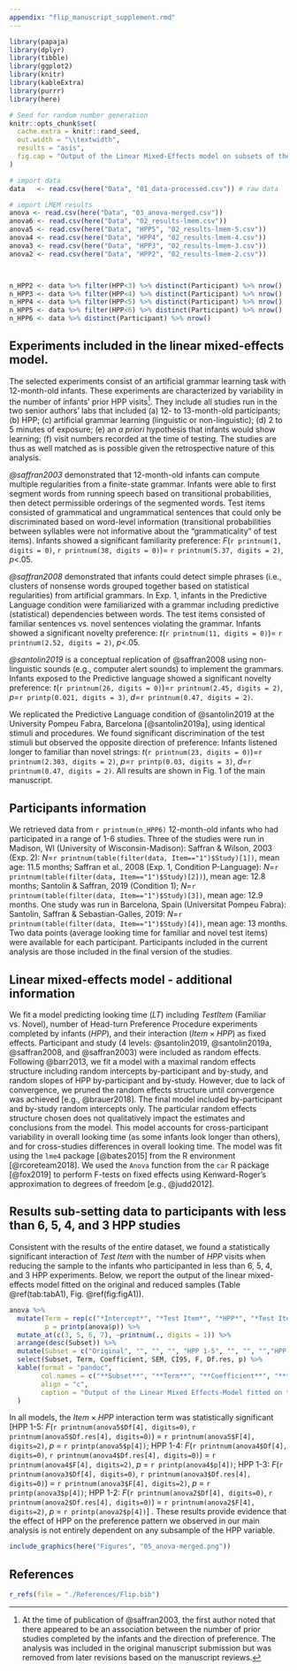 ```yaml
---
appendix: "flip_manuscript_supplement.rmd"
---
```


```r
library(papaja)
library(dplyr)
library(tibble)
library(ggplot2)
library(knitr)
library(kableExtra)
library(purrr)
library(here)
```

```r
# Seed for random number generation
knitr::opts_chunk$set(
  cache.extra = knitr::rand_seed,
  out.width = "\\textwidth",
  results = "asis",
  fig.cap = "Output of the Linear Mixed-Effects model on subsets of the data. Coefficients of each model are reported for each fixed effects. Standard error of the mean and 95\\% confidence intervals are represented as black whiskers and shaded boxes, respectively."
)

# import data
data   <- read.csv(here("Data", "01_data-processed.csv")) # raw data

# import LMEM results
anova <- read.csv(here("Data", "03_anova-merged.csv"))
anova6 <- read.csv(here("Data", "02_results-lmem.csv"))
anova5 <- read.csv(here("Data", "HPP5", "02_results-lmem-5.csv"))
anova4 <- read.csv(here("Data", "HPP4", "02_results-lmem-4.csv"))
anova3 <- read.csv(here("Data", "HPP3", "02_results-lmem-3.csv"))
anova2 <- read.csv(here("Data", "HPP2", "02_results-lmem-2.csv"))



n_HPP2 <- data %>% filter(HPP<3) %>% distinct(Participant) %>% nrow()
n_HPP3 <- data %>% filter(HPP<4) %>% distinct(Participant) %>% nrow()
n_HPP4 <- data %>% filter(HPP<5) %>% distinct(Participant) %>% nrow()
n_HPP5 <- data %>% filter(HPP<6) %>% distinct(Participant) %>% nrow()
n_HPP6 <- data %>% distinct(Participant) %>% nrow()

```


## Experiments included in the linear mixed-effects model. 

The selected experiments consist of an artificial grammar learning task with 12-month-old infants. These experiments are characterized by variability in the number of infants’ prior HPP visits^[At the time of publication of @saffran2003, the first author noted that there appeared to be an association between the number of prior studies completed by the infants and the direction of preference. The analysis was included in the original manuscript submission but was removed from later revisions based on the manuscript reviews.]. They include all studies run in the two senior authors’ labs that included (a) 12- to 13-month-old participants; (b) HPP; (c) artificial grammar learning (linguistic or non-linguistic); (d) 2 to 5 minutes of exposure; (e) an *a priori* hypothesis that infants would show learning; (f) visit numbers recorded at the time of testing. The studies are thus as well matched as is possible given the retrospective nature of this analysis.

*@saffran2003* demonstrated that 12-month-old infants can compute multiple regularities from a finite-state grammar. Infants were able to first segment words from running speech based on transitional probabilities, then detect permissible orderings of the segmented words. Test items consisted of grammatical and ungrammatical sentences that could only be discriminated based on word-level information (transitional probabilities between syllables were not informative about the “grammaticality” of test items). Infants showed a significant familiarity preference: *F*(`r printnum(1, digits = 0)`, `r printnum(38, digits = 0)`)= `r printnum(5.37, digits = 2)`, *p*<.05.

*@saffran2008* demonstrated that infants could detect simple phrases (i.e., clusters of nonsense words grouped together based on statistical regularities) from artificial grammars. In Exp. 1, infants in the Predictive Language condition were familiarized with a grammar including predictive (statistical) dependencies between words. The test items consisted of familiar sentences vs. novel sentences violating the grammar. Infants showed a significant novelty preference: *t*(`r printnum(11, digits = 0)`)= `r printnum(2.52, digits = 2)`, *p*<.05.

*@santolin2019* is a conceptual replication of @saffran2008 using non-linguistic sounds (e.g., computer alert sounds) to implement the grammars. Infants exposed to the Predictive language showed a significant novelty preference: *t*(`r printnum(26, digits = 0)`)=`r printnum(2.45, digits = 2)`, *p*=`r printp(0.021, digits = 3)`, *d*=`r printnum(0.47, digits = 2)`.

We replicated the Predictive Language condition of @santolin2019 at the University Pompeu Fabra, Barcelona [@santolin2019a], using identical stimuli and procedures. We found significant discrimination of the test stimuli but observed the opposite direction of preference: Infants listened longer to familiar than novel strings: *t*(`r printnum(23, digits = 0)`)=`r printnum(2.303, digits = 2)`, *p*=`r printp(0.03, digits = 3)`, *d*=`r printnum(0.47, digits = 2)`. All results are shown in Fig. 1 of the main manuscript. 

## Participants information

We retrieved data from `r printnum(n_HPP6)` 12-month-old infants who had participated in a range of 1-6 studies. Three of the studies were run in Madison, WI (University of Wisconsin-Madison): Saffran & Wilson, 2003 (Exp. 2): *N*=`r printnum(table(filter(data, Item=="1")$Study)[1])`, mean age: 11.5 months; Saffran et al., 2008 (Exp. 1, Condition P-Language): *N*=`r printnum(table(filter(data, Item=="1")$Study)[2])`), mean age: 12.8 months; Santolin & Saffran, 2019 (Condition 1); *N*=`r printnum(table(filter(data, Item=="1")$Study)[3])`, mean age: 12.9 months. One study was run in Barcelona, Spain (Universitat Pompeu Fabra): Santolin, Saffran & Sebastian-Galles, 2019: *N*=`r printnum(table(filter(data, Item=="1")$Study)[4])`, mean age: 13 months. Two data points (average looking time for familiar and novel test items) were available for each participant. Participants included in the current analysis are those included in the final version of the studies.

## Linear mixed-effects model - additional information

We fit a model predicting looking time ($LT$) including $TestItem$ (Familiar vs. Novel), number of Head-turn Preference Procedure experiments completed by infants ($HPP$), and their interaction ($Item \times HPP$) as fixed effects. Participant and study (4 levels: @santolin2019, @santolin2019a, @saffran2008, and @saffran2003) were included as random effects. Following @barr2013, we fit a model with a maximal random effects structure including random intercepts by-participant and by-study, and random slopes of HPP by-participant and by-study. However, due to lack of convergence, we pruned the random effects structure until convergence was achieved [e.g., @brauer2018]. The final model included by-participant and by-study random intercepts only. The particular random effects structure chosen does not qualitatively impact the estimates and conclusions from the model. This model accounts for cross-participant variability in overall looking time (as some infants look longer than others), and for cross-studies differences in overall looking time. The model was fit using the `lme4` package [@bates2015] from the R environment [@rcoreteam2018]. We used the `Anova` function from the `car` R package [@fox2019] to perform F-tests on fixed effects using Kenward-Roger’s approximation to degrees of freedom [e.g., @judd2012]. 

## Results sub-setting data to participants with less than 6, 5, 4, and 3 HPP studies

Consistent with the results of the entire dataset, we found a statistically significant interaction of *Test Item* with the number of *HPP* visits when reducing the sample to the infants who participanted in less than 6, 5, 4, and 3 HPP experiments. Below, we report the output of the linear mixed-effects model fitted on the original and reduced samples (Table \@ref(tab:tabA1), Fig. \@ref(fig:figA1)).


```r

anova %>%
  mutate(Term = rep(c("*Intercept*", "*Test Item*", "*HPP*", "*Test Item $\\times$ HPP*"), 5),
         p = printp(anova$p)) %>%
  mutate_at(c(3, 5, 6, 7), ~printnum(., digits = 1)) %>%
  arrange(desc(Subset)) %>%
  mutate(Subset = c("Original", "", "", "", "HPP 1-5", "", "", "","HPP 1-4", "", "", "","HPP1-3", "", "", "", "HPP 1-2", "", "", "")) %>%
  select(Subset, Term, Coefficient, SEM, CI95, F, Df.res, p) %>%
  kable(format = "pandoc",
        col.names = c("**Subset**", "**Term**", "**Coefficient**", "***SEM***", "**95\\% CI**", "**F**", "**Den. *df***", "***p***"), 
        align = "c",
        caption = "Output of the Linear Mixed Effects-Model fitted on the subsetted data. Results are reported for the original analysis, and the HPP5, HPP4, HPP3, and HPP2 subsets. Degrees of freedom were approximated using the Kenward-Roger approach, this sometimes resulting in non integers."
  )

```

In all models, the $Item \times HPP$ interaction term was statistically significant [HPP 1-5: *F*(`r printnum(anova5$Df[4], digits=0)`, `r printnum(anova5$Df.res[4], digits=0)`) = `r printnum(anova5$F[4], digits=2)`, *p* = `r printp(anova5$p[4])`; HPP 1-4: *F*(`r printnum(anova4$Df[4], digits=0)`, `r printnum(anova4$Df.res[4], digits=0)`) = `r printnum(anova4$F[4], digits=2)`, *p* = `r printp(anova4$p[4])`; HPP 1-3: *F*(`r printnum(anova3$Df[4], digits=0)`, `r printnum(anova3$Df.res[4], digits=0)`) = `r printnum(anova3$F[4], digits=2)`, *p* = `r printp(anova3$p[4])`; HPP 1-2: *F*(`r printnum(anova2$Df[4], digits=0)`, `r printnum(anova2$Df.res[4], digits=0)`) = `r printnum(anova2$F[4], digits=2)`, *p* = `r printp(anova2$p[4])`] . These results provide evidence that the effect of HPP on the preference pattern we observed in our main analysis is not entirely dependent on any subsample of the HPP variable.

```r

include_graphics(here("Figures", "05_anova-merged.png"))

```

\newpage

## References

```r
r_refs(file = "./References/Flip.bib")
```

\begingroup
\setlength{\parindent}{-0.5in}
\setlength{\leftskip}{0.5in}

<div id="refs" custom-style="Bibliography"></div>

\endgroup
